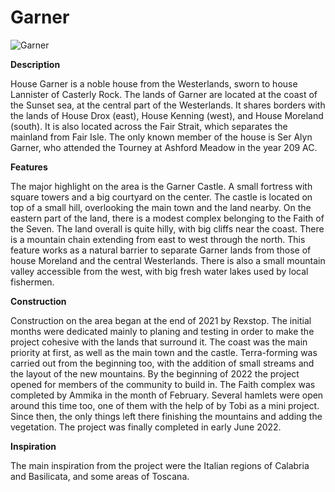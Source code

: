 

# Garner

<Image src="https://cdn.sanity.io/images/1as7cn02/production/5c744f0795eade035530f56a78d1de93a0ac3426-1920x991.jpg?w=976&h=350&fit=crop&crop=center&auto=format" alt="Garner" width={976} height={350}  />

<ProjectDetails
  floatRight
  region="Westerlands"
  house="House Garner"
  type="Castle"
  status="Completed"
  warp="/warp garner"
  projectLead="Rexstop15"
  dateStarted="December 4, 2021"
  dateCompleted="June 8, 2022"
/>

**Description**  
  
House Garner is a noble house from the Westerlands, sworn to house Lannister of Casterly Rock. The lands of Garner are located at the coast of the Sunset sea, at the central part of the Westerlands. It shares borders with the lands of House Drox (east), House Kenning (west), and House Moreland (south). It is also located across the Fair Strait, which separates the mainland from Fair Isle. The only known member of the house is Ser Alyn Garner, who attended the Tourney at Ashford Meadow in the year 209 AC.  
  
**Features**  
  
The major highlight on the area is the Garner Castle. A small fortress with square towers and a big courtyard on the center. The castle is located on top of a small hill, overlooking the main town and the land nearby. On the eastern part of the land, there is a modest complex belonging to the Faith of the Seven. The land overall is quite hilly, with big cliffs near the coast. There is a mountain chain extending from east to west through the north. This feature works as a natural barrier to separate Garner lands from those of house Moreland and the central Westerlands. There is also a small mountain valley accessible from the west, with big fresh water lakes used by local fishermen.  
  
**Construction**  
  
Construction on the area began at the end of 2021 by Rexstop. The initial months were dedicated mainly to planing and testing in order to make the project cohesive with the lands that surround it. The coast was the main priority at first, as well as the main town and the castle. Terra-forming was carried out from the beginning too, with the addition of small streams and the layout of the new mountains. By the beginning of 2022 the project opened for members of the community to build in. The Faith complex was completed by Ammika in the month of February. Several hamlets were open around this time too, one of them with the help of by Tobi as a mini project. Since then, the only things left there finishing the mountains and adding the vegetation. The project was finally completed in early June 2022.  
  
**Inspiration**  
  
The main inspiration from the project were the Italian regions of Calabria and Basilicata, and some areas of Toscana.